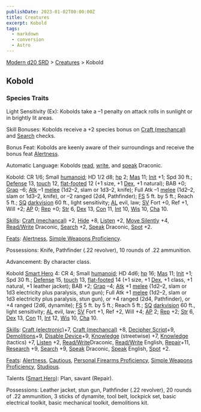 ```yaml
---
publishDate: 2023-01-02T00:00:00Z
title: Creatures
excerpt: Kobold
tags:
  - markdown
  - conversion
  - Astro
---
```


[Modern d20 SRD](/#modernD20) > [Creatures](modern-d20-srd-creatures-index) > Kobold

## Kobold

### Species Traits

Light Sensitivity (Ex): Kobolds take a –1 penalty on attack rolls in sunlight or in brightly lit areas.

Skill Bonuses: Kobolds receive a +2 species bonus on [Craft (mechancal)](modern-d20-srd-skills-craft-mechanical) and [Search](modern-d20-srd-skills-search) checks.

Bonus Feat: Kobolds are keenly aware of their surroundings and receive the bonus feat [Alertness](modern-d20-srd-feats-alertness).

Automatic Language: Kobolds [read](modern-d20-srd-skills-read-write-language), [write](modern-d20-srd-skills-read-write-language), and [speak](modern-d20-srd-skills-speak-language) Draconic.

Kobold: CR 1/6; Small [humanoid](modern-d20-srd-creature-types-humanoid); HD 1/2 d8; [hp](modern-d20-srd-combat-hit-points) 2; [Mas](modern-d20-srd-creatures-creature-overview) 11; [Init](modern-d20-srd-combat-initiative) +1; Spd 30 ft.; [Defense](modern-d20-srd-combat-defense) 13, [touch](modern-d20-srd-combat-attack-actions) 12, [flat-footed](modern-d20-srd-combat-surprise) 12 (+1 size, +1 [Dex](modern-d20-srd-basics-ability-scores), +1 natural); BAB +0; [Grap](modern-d20-srd-combat-grapple) –6; [Atk](modern-d20-srd-combat-attack-roll) –1 [melee](modern-d20-srd-combat-attack-roll) (1d2–2, slam or 1d3–2, knife); Full Atk –1 [melee](modern-d20-srd-combat-attack-roll) (1d2–2, slam or 1d3–2, knife), or –2 ranged (2d4, Pathfinder); [FS](modern-d20-srd-creatures-creature-overview) 5 ft. by 5 ft.; Reach 5 ft.; [SQ](modern-d20-srd-creatures-creature-overview) [darkvision](modern-d20-srd-special-abilities-darkvision) 60 ft., light sensitivity; [AL](modern-d20-srd-basics-allegiances) evil, law; [SV](modern-d20-srd-basics-saving-throws) Fort +0, Ref +1, Will +2; [AP](modern-d20-srd-creatures-creature-overview) 0; [Rep](modern-d20-srd-creatures-creature-overview) +0; [Str](modern-d20-srd-basics-ability-scores) 6, [Dex](modern-d20-srd-basics-ability-scores) 13, [Con](modern-d20-srd-basics-ability-scores) 11, [Int](modern-d20-srd-basics-ability-scores) 10, [Wis](modern-d20-srd-basics-ability-scores) 10, [Cha](modern-d20-srd-basics-ability-scores) 10.

[Skills](modern-d20-srd-skills-index): [Craft (mechancal)](modern-d20-srd-skills-craft-mechanical) +2, [Hide](modern-d20-srd-skills-hide) +8, [Listen](modern-d20-srd-skills-listen) +2, [Move Silently](modern-d20-srd-skills-move-silently) +4, [Read/Write](modern-d20-srd-skills-read-write-language) Draconic, [Search](modern-d20-srd-skills-search) +2, [Speak](modern-d20-srd-skills-speak-language) Draconic, [Spot](modern-d20-srd-skills-spot) +2.

[Feats](modern-d20-srd-feats-index): [Alertness](modern-d20-srd-feats-alertness), [Simple Weapons Proficiency](modern-d20-srd-feats-simple-weapons-proficiency).

Possessions: Knife, Pathfinder (.22 revolver), 10 rounds of .22 ammunition.

Advancement: By character class.

Kobold [Smart Hero](modern-d20-srd-classes-basic-smart-hero) 4: CR 4; Small [humanoid](modern-d20-srd-creature-types-humanoid); HD 4d6; [hp](modern-d20-srd-combat-hit-points) 16; [Mas](modern-d20-srd-creatures-creature-overview) 11; [Init](modern-d20-srd-combat-initiative) +1; Spd 30 ft.; [Defense](modern-d20-srd-combat-defense) 15, [touch](modern-d20-srd-combat-attack-actions) 13, [flat-footed](modern-d20-srd-combat-surprise) 14 (+1 size, +1 [Dex](modern-d20-srd-basics-ability-scores), +1 class, +1 natural, +1 leather jacket); BAB +2; [Grap](modern-d20-srd-combat-grapple) –4; [Atk](modern-d20-srd-combat-attack-roll) +1 [melee](modern-d20-srd-combat-attack-roll) (1d2–2, slam or 1d3 electricity plus paralysis, stun gun); Full Atk +1 [melee](modern-d20-srd-combat-attack-roll) (1d2–2, slam or 1d3 electricity plus paralysis, stun gun), or +4 ranged (2d4, Pathfinder), or +4 ranged (2d6, dynamite); [FS](modern-d20-srd-creatures-creature-overview) 5 ft. by 5 ft.; Reach 5 ft.; [SQ](modern-d20-srd-creatures-creature-overview) [darkvision](modern-d20-srd-special-abilities-darkvision) 60 ft., light sensitivity; [AL](modern-d20-srd-basics-allegiances) evil, law; [SV](modern-d20-srd-basics-saving-throws) Fort +1, Ref +2, Will +4; [AP](modern-d20-srd-creatures-creature-overview) 2; [Rep](modern-d20-srd-creatures-creature-overview) +2; [Str](modern-d20-srd-basics-ability-scores) 6, [Dex](modern-d20-srd-basics-ability-scores) 13, [Con](modern-d20-srd-basics-ability-scores) 11, [Int](modern-d20-srd-basics-ability-scores) 12, [Wis](modern-d20-srd-basics-ability-scores) 10, [Cha](modern-d20-srd-basics-ability-scores) 10.

[Skills](modern-d20-srd-skills-index): [Craft (electronic)](modern-d20-srd-skills-craft-electronic)+7, [Craft (mechancal)](modern-d20-srd-skills-craft-mechanical) +8, [Decipher Script](modern-d20-srd-skills-decipher-script)+9, [Demolitions](modern-d20-srd-skills-demolitions)+9, [Disable Device](modern-d20-srd-skills-disable-device)+9, [Knowledge](modern-d20-srd-skills-knowledge) (streetwise) +7, [Knowledge](modern-d20-srd-skills-knowledge) (tactics) +7, [Listen](modern-d20-srd-skills-listen) +2, [Read/Write](modern-d20-srd-skills-read-write-languages)Draconic, [Read/Write](modern-d20-srd-skills-read-write-language) English, [Repair](modern-d20-srd-skills-repair)+11, [Research](modern-d20-srd-skills-research) +9, [Search](modern-d20-srd-skills-search) +9, [Speak](modern-d20-srd-skills-speak-language) Draconic, [Speak](modern-d20-srd-skills-speak-language) English, [Spot](modern-d20-srd-skills-spot) +2.

[Feats](modern-d20-srd-feats-index): [Alertness](modern-d20-srd-feats-alertness), [Cautious](modern-d20-srd-feats-cautious), [Personal Firearms Proficiency](modern-d20-srd-feats-personal-firearms-proficiency), [Simple Weapons Proficiency](modern-d20-srd-feats-simple-weapons-proficiency), [Studious](modern-d20-srd-feats-studious).

Talents ([Smart Hero](modern-d20-srd-classes-basic-smart-hero)): Plan, savant (Repair).

Possessions: Leather jacket, stun gun, Pathfinder (.22 revolver), 20 rounds of .22 ammunition, 3 sticks of dynamite, tool belt, lockpick set, basic electrical toolkit, basic mechanical toolkit, demolitions kit.
